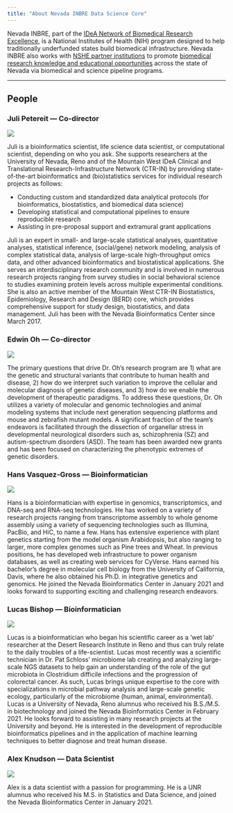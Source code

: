 ```yaml
---
title: "About Nevada INBRE Data Science Core"
---
```


Nevada INBRE, part of the [IDeA Network of Biomedical Research Excellence](https://www.nigms.nih.gov/Research/DRCB/IDeA/Pages/INBRE.aspx), is a National Institutes of Health (NIH) program designed to help traditionally underfunded states build biomedical infrastructure. Nevada INBRE also works with [NSHE partner institutions](https://med.unr.edu/inbre/about-us/partner-institutions) to promote [biomedical research knowledge and educational opportunities](https://med.unr.edu/inbre/programs-and-projects) across the state of Nevada via biomedical and science pipeline programs.

---

## People

<div class="people"><!--contains person blocks (fixes formatting)-->

<div class="person">
### Juli Petereit --- Co-director

<img src="media/img/petereit.jpg">

Juli is a bioinformatics scientist, life science data scientist, or computational scientist, depending on who you ask. She supports researchers at the University of Nevada, Reno and of the Mountain West IDeA Clinical and Translational Research-Infrastructure Network (CTR-IN) by providing state-of-the-art bioinformatics and (bio)statistics services for individual research projects as follows:

- Conducting custom and standardized data analytical protocols (for bioinformatics, biostatistics, and biomedical data science)
- Developing statistical and computational pipelines to ensure reproducible research
- Assisting in pre-proposal support and extramural grant applications

Juli is an expert in small- and large-scale statistical analyses, quantitative analyses, statistical inference, (social/gene) network modeling, analysis of complex statistical data, analysis of large-scale high-throughput omics data, and other advanced bioinformatics and biostatistical applications. She serves an interdisciplinary research community and is involved in numerous research projects ranging from survey studies in social behavioral science to studies examining protein levels across multiple experimental conditions. She is also an active member of the Mountain West CTR-IN Biostatistics, Epidemiology, Research and Design (BERD) core, which provides comprehensive support for study design, biostatistics, and data management. Juli has been with the Nevada Bioinformatics Center since March 2017.

</div>

<div class="person">
### Edwin Oh --- Co-director

<img src="media/img/EdwinOh.jpg">

The primary questions that drive Dr. Oh’s research program are 1) what are the genetic and structural variants that contribute to human health and disease, 2) how do we interpret such variation to improve the cellular and molecular diagnosis of genetic diseases, and 3) how do we enable the development of therapeutic paradigms. To address these questions, Dr. Oh utilizes a variety of molecular and genomic technologies and animal modeling systems that include next generation sequencing platforms and mouse and zebrafish mutant models. A significant fraction of the team’s endeavors is facilitated through the dissection of organellar stress in developmental neurological disorders such as, schizophrenia (SZ) and autism-spectrum disorders (ASD). The team has been awarded new grants and has been focused on characterizing the phenotypic extremes of genetic disorders.

</div>

<div class="person">
### Hans Vasquez-Gross --- Bioinformatician

<img src="media/img/vasquez-gross.jpg">

Hans is a bioinformatician with expertise in genomics, transcriptomics, and DNA-seq and RNA-seq technologies. He has worked on a variety of research projects ranging from transcriptome assembly to whole genome assembly using a variety of sequencing technologies such as Illumina, PacBio, and HiC, to name a few. Hans has extensive experience with plant genetics starting from the model organism Arabidopsis, but also ranging to larger, more complex genomes such as Pine trees and Wheat. In previous positions, he has developed web infrastructure to power organism databases, as well as creating web services for CyVerse. Hans earned his bachelor’s degree in molecular cell biology from the University of California, Davis, where he also obtained his Ph.D. in integrative genetics and genomics. He joined the Nevada Bioinformatics Center in January 2021 and looks forward to supporting exciting and challenging research endeavors.

</div>


<div class="person">
### Lucas Bishop --- Bioinformatician

<img src="media/img/bishop.jpg">

Lucas is a bioinformatician who began his scientific career as a ‘wet lab’ researcher at the Desert Research Institute in Reno and thus can truly relate to the daily troubles of a life-scientist. Lucas most recently was a scientific technician in Dr. Pat Schloss’ microbiome lab creating and analyzing large-scale NGS datasets to help gain an understanding of the role of the gut microbiota in Clostridium difficile infections and the progression of colorectal cancer. As such, Lucas brings unique expertise to the core with specializations in microbial pathway analysis and large-scale genetic ecology, particularly of the microbiome (human, animal, environmental). Lucas is a University of Nevada, Reno alumnus who received his B.S./M.S. in biotechnology and joined the Nevada Bioinformatics Center in February 2021. He looks forward to assisting in many research projects at the University and beyond. He is interested in the development of reproducible bioinformatics pipelines and in the application of machine learning techniques to better diagnose and treat human disease.

</div>


<div class="person">
### Alex Knudson --- Data Scientist

<img src="media/img/knudson.jpg">

Alex is a data scientist with a passion for programming. He is a UNR alumnus who received his M.S. in Statistics and Data Science, and joined the Nevada Bioinformatics Center in January 2021.

</div>


</div><!--end container-->
